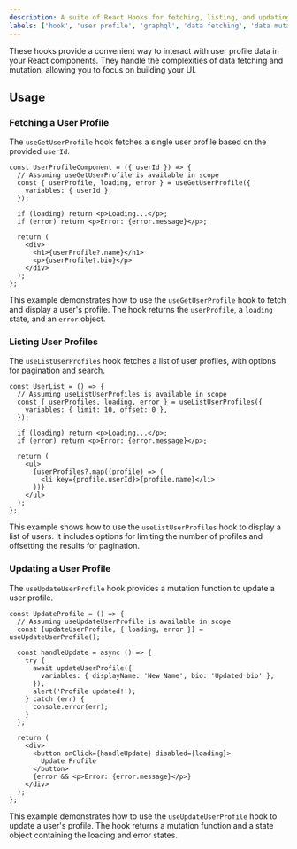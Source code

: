 ```yaml
---
description: A suite of React Hooks for fetching, listing, and updating user profile data using GraphQL.
labels: ['hook', 'user profile', 'graphql', 'data fetching', 'data mutation']
---
```


These hooks provide a convenient way to interact with user profile data in your React components.
They handle the complexities of data fetching and mutation, allowing you to focus on building your UI.

## Usage

### Fetching a User Profile

The `useGetUserProfile` hook fetches a single user profile based on the provided `userId`.

```tsx
const UserProfileComponent = ({ userId }) => {
  // Assuming useGetUserProfile is available in scope
  const { userProfile, loading, error } = useGetUserProfile({
    variables: { userId },
  });

  if (loading) return <p>Loading...</p>;
  if (error) return <p>Error: {error.message}</p>;

  return (
    <div>
      <h1>{userProfile?.name}</h1>
      <p>{userProfile?.bio}</p>
    </div>
  );
};
```

This example demonstrates how to use the `useGetUserProfile` hook to fetch and display a user's profile.
The hook returns the `userProfile`, a `loading` state, and an `error` object.

### Listing User Profiles

The `useListUserProfiles` hook fetches a list of user profiles, with options for pagination and search.

```tsx
const UserList = () => {
  // Assuming useListUserProfiles is available in scope
  const { userProfiles, loading, error } = useListUserProfiles({
    variables: { limit: 10, offset: 0 },
  });

  if (loading) return <p>Loading...</p>;
  if (error) return <p>Error: {error.message}</p>;

  return (
    <ul>
      {userProfiles?.map((profile) => (
        <li key={profile.userId}>{profile.name}</li>
      ))}
    </ul>
  );
};
```

This example shows how to use the `useListUserProfiles` hook to display a list of users.
It includes options for limiting the number of profiles and offsetting the results for pagination.

### Updating a User Profile

The `useUpdateUserProfile` hook provides a mutation function to update a user profile.

```tsx
const UpdateProfile = () => {
  // Assuming useUpdateUserProfile is available in scope
  const [updateUserProfile, { loading, error }] = useUpdateUserProfile();

  const handleUpdate = async () => {
    try {
      await updateUserProfile({
        variables: { displayName: 'New Name', bio: 'Updated bio' },
      });
      alert('Profile updated!');
    } catch (err) {
      console.error(err);
    }
  };

  return (
    <div>
      <button onClick={handleUpdate} disabled={loading}>
        Update Profile
      </button>
      {error && <p>Error: {error.message}</p>}
    </div>
  );
};
```

This example demonstrates how to use the `useUpdateUserProfile` hook to update a user's profile.
The hook returns a mutation function and a state object containing the loading and error states.